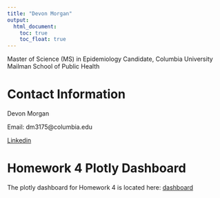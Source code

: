 ```yaml
---
title: "Devon Morgan"
output: 
  html_document:
    toc: true
    toc_float: true
---
```


Master of Science (MS) in Epidemiology Candidate, Columbia University Mailman School of Public Health

# Contact Information

Devon Morgan

Email: dm3175@columbia.edu

[Linkedin](https://www.linkedin.com/in/devonmorgan533/)

# Homework 4 Plotly Dashboard

The plotly dashboard for Homework 4 is located here: [dashboard](dashboard_template.html)
